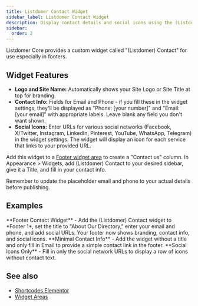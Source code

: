 ```yaml
---
title: Listdomer Contact Widget
sidebar_label: Listdomer Contact Widget
description: Display contact details and social icons using the (Listdomer) Contact widget.
sidebar:
  order: 2
---
```


Listdomer Core provides a custom widget called "(Listdomer) Contact" for use especially in footers.

## Widget Features

- **Logo and Site Name:** Automatically shows your Site Logo or Site Title at top for branding.
- **Contact Info:** Fields for Email and Phone - if you fill these in the widget settings, they'll be displayed as "Phone: [your number]" and "Email: [your email]" with appropriate labels. Leave blank any field you don't want shown.
- **Social Icons:** Enter URLs for various social networks (Facebook, X/Twitter, Instagram, LinkedIn, Pinterest, YouTube, WhatsApp, Telegram) in the widget settings. The widget will display an icon for each service that links to your provided URL.

Add this widget to a [Footer widget area](/listdom/listdomer-theme/widgets/widget-areas/) to create a "Contact us" column. In Appearance > Widgets, add (Listdomer) Contact to your desired sidebar, give it a Title, and fill in your contact info.

<Aside type="note">Remember to update the placeholder email and phone to your actual details before publishing.</Aside>

## Examples

<CardGrid>
  <Card>**Footer Contact Widget** - Add the (Listdomer) Contact widget to *Footer 1*, set the title to "About Our Directory," enter your email and phone, and add social URLs. Your footer now shows branding, contact info, and social icons.</Card>
  <Card>**Minimal Contact Info** - Add the widget without a title and only fill in Email to provide a simple contact link in the footer.</Card>
  <Card>**Social Icons Only** - Fill in only the social network URLs to display a row of icons without contact text.</Card>
</CardGrid>



## See also

- [Shortcodes Elementor](/listdom/listdomer-theme/widgets/shortcodes-elementor/)
- [Widget Areas](/listdom/listdomer-theme/widgets/widget-areas/)
